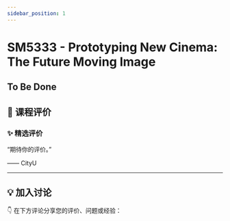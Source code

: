 ```yaml
---
sidebar_position: 1
---
```



# SM5333 - Prototyping New Cinema:  The Future Moving Image

## To Be Done

## **💬 课程评价**

### ✨ **精选评价**
<div className={commentStyles.commentBox}>
    <p className={commentStyles.commentText}>
        “期待你的评价。”
    </p>
    <p className={commentStyles.commentAuthor}>—— CityU</p>
</div>

---

## **💡 加入讨论**

👇 在下方评论分享您的评价、问题或经验：
<Utterances />
